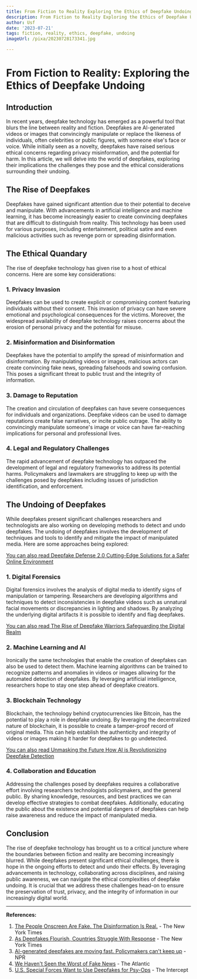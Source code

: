 ```yaml
---
title: From Fiction to Reality Exploring the Ethics of Deepfake Undoing
description: From Fiction to Reality Exploring the Ethics of Deepfake Undoing
author: Usf
date: '2023-07-21'
tags: fiction, reality, ethics, deepfake, undoing
imageUrl: /pixa/20230728173341.jpg

---
```

# From  Fiction to Reality: Exploring the Ethics of Deepfake Undoing

## Introduction

In recent years, deepfake  technology  has emerged  as a powerful tool that blurs the line between reality and fiction. Deepfakes are AI-generated videos or images that convincingly manipulate or replace the likeness  of individuals, often celebrities or public figures, with  someone else's  face or voice. While  initially seen as a novelty, deepfakes have raised serious ethical concerns regarding privacy misinformation,  and the potential for harm. In this article, we  will  delve into the  world of deepfakes, exploring their implications  the challenges they pose and the ethical considerations surrounding their undoing.

## The Rise of Deepfakes

Deepfakes have gained significant attention due to their potential to deceive and  manipulate. With advancements in artificial intelligence and machine  learning,  it has become increasingly easier to create convincing deepfakes that are difficult to distinguish from reality. This technology  has  been used for various purposes, including entertainment,  political satire and even malicious activities such as revenge porn or spreading disinformation.

## The Ethical Quandary

The rise of deepfake technology has given rise to a host of ethical concerns. Here are some key considerations:

###  1. Privacy Invasion

Deepfakes can be used to create  explicit or compromising content featuring individuals  without their consent. This invasion of privacy can have severe emotional and psychological consequences for the victims. Moreover, the widespread availability of deepfake technology  raises concerns about the erosion of personal privacy and the potential for misuse.

### 2. Misinformation and Disinformation

Deepfakes have  the potential to amplify the spread of misinformation and disinformation. By manipulating  videos or images, malicious actors can create convincing fake  news,  spreading  falsehoods and sowing confusion. This  poses a significant threat to public trust and the integrity  of  information.

### 3. Damage to Reputation

The creation and circulation of deepfakes can have severe consequences  for individuals and organizations. Deepfake videos  can be  used to damage reputations create false narratives, or incite public outrage. The ability to convincingly  manipulate someone's image or  voice can have far-reaching implications for personal and professional lives.

### 4. Legal and Regulatory Challenges

The rapid advancement of deepfake technology has outpaced the development of legal and regulatory  frameworks to address its potential harms. Policymakers and lawmakers are struggling to keep up with the challenges posed by deepfakes including issues of jurisdiction  identification, and enforcement.

## The Undoing  of Deepfakes

While deepfakes present significant challenges researchers and technologists are also working on developing methods to detect and undo deepfakes. The undoing of deepfakes involves the development of techniques and tools to identify  and mitigate the impact of manipulated media. Here are  some approaches being explored:

[You can also read Deepfake Defense 2.0 Cutting-Edge Solutions for a Safer Online Environment](Deepfake%20Defense%202.0%20Cutting-Edge%20Solutions%20for%20a%20Safer%20Online%20Environment)


### 1. Digital Forensics

Digital forensics involves the analysis of digital media to identify signs of manipulation or tampering.  Researchers  are developing algorithms and techniques  to detect inconsistencies in deepfake videos such as  unnatural facial  movements or discrepancies in lighting and shadows. By analyzing the  underlying digital artifacts it is possible  to  identify and flag deepfakes.

[You can also read The Rise of Deepfake Warriors Safeguarding the Digital Realm](The%20Rise%20of%20Deepfake%20Warriors%20Safeguarding%20the%20Digital%20Realm)


### 2. Machine  Learning and AI

Ironically the same technologies that  enable the creation of deepfakes can also be  used to detect them. Machine learning algorithms can be trained to  recognize patterns and anomalies in videos or images allowing for the automated detection of deepfakes. By leveraging artificial intelligence, researchers hope to stay one step ahead of deepfake creators.

### 3. Blockchain Technology

Blockchain, the  technology behind cryptocurrencies like Bitcoin, has  the potential to play a role in deepfake undoing. By leveraging the decentralized nature  of  blockchain, it is possible to create  a tamper-proof  record of original media.  This can help establish the authenticity and integrity of videos or images making it  harder for deepfakes to go undetected.

[You can also  read Unmasking the Future  How AI is Revolutionizing Deepfake Detection](Unmasking%20the%20Future%20How%20AI%20is%20Revolutionizing%20Deepfake%20Detection)


### 4. Collaboration and Education

Addressing the challenges posed by deepfakes requires a  collaborative effort involving researchers technologists policymakers, and the  general public. By sharing knowledge, resources, and best practices we can develop effective strategies to combat deepfakes. Additionally, educating the public about the existence and potential dangers  of deepfakes can help raise awareness and reduce the impact of manipulated media.

## Conclusion

The rise of deepfake  technology has brought us  to a critical  juncture where the boundaries between fiction and reality are becoming  increasingly blurred. While deepfakes present significant ethical challenges, there  is hope in the ongoing efforts to detect and undo their effects.  By leveraging advancements in technology, collaborating across disciplines, and raising public  awareness, we can navigate the ethical complexities of  deepfake undoing. It is crucial that  we address these challenges head-on to  ensure the preservation of trust,  privacy, and the integrity of information in our increasingly digital world.

---

**References:**

1. [The People  Onscreen Are Fake. The Disinformation Is Real.](https://www.nytimes.com/2023/02/07/technology/artificial-intelligence-training-deepfake.html) - The New  York Times
2. [As Deepfakes Flourish, Countries Struggle With Response](https://www.nytimes.com/2023/01/22/business/media/deepfake-regulation-difficulty.html) - The New  York Times
3. [AI-generated deepfakes are moving fast. Policymakers can't keep  up](https://www.npr.org/2023/04/27/1172387911/how-can-people-spot-fake-images-created-by-artificial-intelligence) - NPR
4. [We  Haven't Seen the Worst  of Fake News](https://www.theatlantic.com/technology/archive/2022/12/deepfake-synthetic-media-technology-rise-disinformation/672519/) - The Atlantic
5. [U.S. Special Forces Want to Use Deepfakes for Psy-Ops](https://theintercept.com/2023/03/06/pentagon-socom-deepfake-propaganda/) - The Intercept